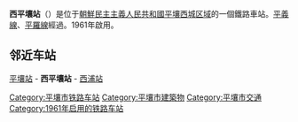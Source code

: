 {{朝鮮半島車站資訊
|公司色 = red
|文字色 = 
|站名 = 西平壤站
|圖片 = No free image-zh.png
|pxl = 
|圖片說明 =
|前一站1 = [[平壤站|平壤]]
|前一站距離1 = 4.7
|後一站距離1 = 6.4
|後一站1 = [[西浦站_(平壤市)|西浦]]
|所屬路線1 = [[平义线|平义线]]
|距離1 = 4.7
|起點站1 = [[平壤站|平壤]]
|前一站2 = [[平壤站|平壤]]
|前一站距離2 = 4.7
|後一站距離2 = 6.4
|後一站2 = [[西浦站_(平壤市)|西浦]]
|所屬路線2 = [[平罗线|平罗线]]
|距離2 = 4.7
|起點站2 = [[平壤站|平壤]]
|諺文 = 서평양역
|朝鮮漢字 = 西平壤驛
|文觀部式 =Seopyeongyang-yeok 
|馬-賴式 =Sŏp'yŏngyang-yŏk
|副站名 = 
|車站編號 = 
|停站路線數 = 2
|所屬公司 = [[朝鲜民主主义人民共和国铁道省|朝鲜民主主义人民共和国铁道省]]
|所在地 =[[平壤|平壤]][[西城区域|西城区域]]
|車站構造 = 地面车站
|月台配置 = 
|啟用年月日 =1961年 
|廢站年月日 = 
|上下車人次 = 
|統計年度 = 
|轉車 = 
|備註 = 
|全寬備註 = 
}}

'''西平壤站'''（{{kor|名=北|諺=서평양역|漢=西平壤驛|羅=Sŏp'yŏngyang yŏk|f=y}}）是位于[[朝鮮民主主義人民共和國|朝鮮民主主義人民共和國]][[平壤|平壤]][[西城区域|西城区域]]的一個鐵路車站。[[平義線|平義線]]、[[平羅線|平羅線]]經過。1961年啟用。

==邻近车站==
[[平壤站|平壤站]] - '''西平壤站''' - [[西浦站_(平壤市)|西浦站]]

{{平义线}}
{{平罗线}}
{{朝鲜铁路小作品}}

{{DEFAULTSORT:Seo Pyongyang}}
[[Category:平壤市铁路车站|Category:平壤市铁路车站]]
[[Category:平壤市建築物|Category:平壤市建築物]]
[[Category:平壤市交通|Category:平壤市交通]]
[[Category:1961年启用的铁路车站|Category:1961年启用的铁路车站]]